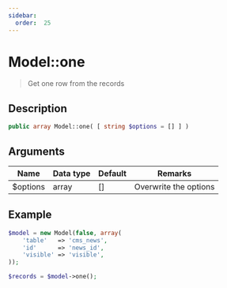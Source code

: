 ```yaml
---
sidebar:
  order:  25
---
```


# Model::one

> Get one row from the records

## Description

```php
public array Model::one( [ string $options = [] ] )
```

## Arguments

| Name     | Data type | Default | Remarks               |
| -------- | --------- | ------- | --------------------- |
| $options | array     | []      | Overwrite the options |

## Example

```php title="Controller"
$model = new Model(false, array(
    'table'   => 'cms_news',
    'id'      => 'news_id',
    'visible' => 'visible',
));

$records = $model->one();
```
